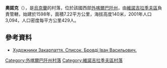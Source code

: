 {{coord|48|13|25|N|23|0|14|E|scale:30000|display=title}}
'''奧諾克'''（{{lang-uk|Онок}}），是[[烏克蘭|烏克蘭]]的村落，位於該國西部[[外喀爾巴阡州|外喀爾巴阡州]]，由[[維諾吉拉季夫區|維諾吉拉季夫區]]負責管轄，始建於1598年，面積7.22平方公里，海拔高度140米，2001年人口3,094，人口密度每平方公里429人。
==參考資料==
*[http://www.biblioteka.uz.ua/painters/show_avtor.php?id=116 Художники Закарпаття. Список. Бровді Іван Васильович.] {{Wayback|url=http://www.biblioteka.uz.ua/painters/show_avtor.php?id=116 |date=20210117221224 }}

{{DEFAULTSORT:Онок}}

[[Category:外喀爾巴阡州村落|Category:外喀爾巴阡州村落]]
[[Category:維諾吉拉季夫區村落|Category:維諾吉拉季夫區村落]]
{{Zakarpattia-geo-stub}}